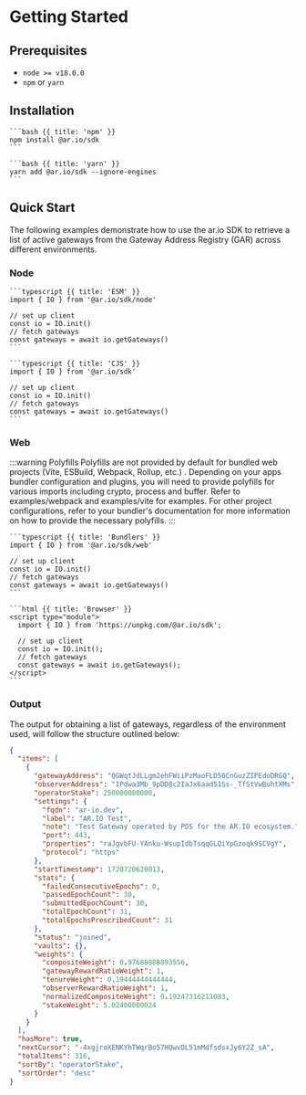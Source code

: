 
# Getting Started

## Prerequisites

- `node >= v18.0.0`
- `npm` or `yarn`

## Installation

<CodeGroup title="Installation Methods">

    ```bash {{ title: 'npm' }}
    npm install @ar.io/sdk
    ```

    ```bash {{ title: 'yarn' }}
    yarn add @ar.io/sdk --ignore-engines
    ```

</CodeGroup>





## Quick Start

The following examples demonstrate how to use the ar.io SDK to retrieve a list of active gateways from the Gateway Address Registry (GAR) across different environments.

### Node

<CodeGroup title="Example Usage">

    ```typescript {{ title: 'ESM' }}
    import { IO } from '@ar.io/sdk/node'

    // set up client
    const io = IO.init()
    // fetch gateways
    const gateways = await io.getGateways()
    ```

    ```typescript {{ title: 'CJS' }}
    import { IO } from '@ar.io/sdk'

    // set up client
    const io = IO.init()
    // fetch gateways
    const gateways = await io.getGateways()
    ```

</CodeGroup>

### Web

:::warning Polyfills
Polyfills are not provided by default for bundled web projects (Vite, ESBuild, Webpack, Rollup, etc.) . Depending on your apps bundler configuration and plugins, you will need to provide polyfills for various imports including crypto, process and buffer. Refer to examples/webpack and examples/vite for examples. For other project configurations, refer to your bundler's documentation for more information on how to provide the necessary polyfills.
:::

<CodeGroup title="Environment Setup">

    ```typescript {{ title: 'Bundlers' }}
    import { IO } from '@ar.io/sdk/web'

    // set up client
    const io = IO.init()
    // fetch gateways
    const gateways = await io.getGateways()
    ```

    ```html {{ title: 'Browser' }}
    <script type="module">
      import { IO } from 'https://unpkg.com/@ar.io/sdk';

      // set up client
      const io = IO.init();
      // fetch gateways
      const gateways = await io.getGateways();
    </script>
    ```

</CodeGroup>

### Output

The output for obtaining a list of gateways, regardless of the environment used, will follow the structure outlined below:

```json
{
  "items": [
    {
      "gatewayAddress": "QGWqtJdLLgm2ehFWiiPzMaoFLD50CnGuzZIPEdoDRGQ",
      "observerAddress": "IPdwa3Mb_9pDD8c2IaJx6aad51Ss-_TfStVwBuhtXMs",
      "operatorStake": 250000000000,
      "settings": {
        "fqdn": "ar-io.dev",
        "label": "AR.IO Test",
        "note": "Test Gateway operated by PDS for the AR.IO ecosystem.",
        "port": 443,
        "properties": "raJgvbFU-YAnku-WsupIdbTsqqGLQiYpGzoqk9SCVgY",
        "protocol": "https"
      },
      "startTimestamp": 1720720620813,
      "stats": {
        "failedConsecutiveEpochs": 0,
        "passedEpochCount": 30,
        "submittedEpochCount": 30,
        "totalEpochCount": 31,
        "totalEpochsPrescribedCount": 31
      },
      "status": "joined",
      "vaults": {},
      "weights": {
        "compositeWeight": 0.97688888893556,
        "gatewayRewardRatioWeight": 1,
        "tenureWeight": 0.19444444444444,
        "observerRewardRatioWeight": 1,
        "normalizedCompositeWeight": 0.19247316211083,
        "stakeWeight": 5.02400000024
      }
    }
  ],
  "hasMore": true,
  "nextCursor": "-4xgjroXENKYhTWqrBo57HQwvDL51mMdfsdsxJy6Y2Z_sA",
  "totalItems": 316,
  "sortBy": "operatorStake",
  "sortOrder": "desc"
}
```
